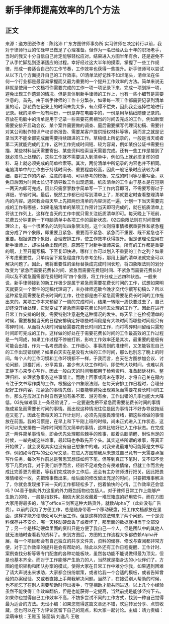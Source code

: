 # 新手律师提高效率的几个方法
## 正文
来源：道方图说作者：陈铭沛 广东方图律师事务所 实习律师在决定转行以前，我对于律师行业的忙碌早已做足了心理准备。但作为一名已经从业十年的职场老手，当时的我又十分自信自己肯定能够轻松应对。结果进入方图半年有余，还是避免不了从手忙脚乱到逐渐适应的过程。幸好经过这大半年的摸索，掌握了一些工作规律，形成一套适合自己的工作节奏，工作效率也获得一些提升。新手律师可以尝试从以下几个方面提升自己的工作效率。01清单法好记性不如烂笔头，清单法在任何一个行业都是最容易掌握而又最为重要的一个提升工作效率的方法。简单来说无非就是使用一个文档将你需要完成的工作一项一项记录下来，完成一项划掉一项，避免出现工作遗漏的情况。但是具体到新手律师的工作上，也有一些小细节是需要注意的。首先，由于新手律师的工作十分繁杂，如果每一项工作都需要记录到清单里的话，那花费在记录上的时间未免太多，有点得不偿失，因此我会选择性地进行记录。我的清单一般有两份，一份是存在电脑中的，一份是用草稿纸随便记录的。存放在电脑中的清单是用于记录一些需要花费相当的时间去完成的工作，例如新案需要安排开启动会议、某个案件需要做的调查、庭后需要撰写代理词初稿、需要针对某公司制作知识产权诊断报告、需要某客户提供授权材料等等，简而言之就是记录当天不能全部完成而需要持续跟进的工作。草稿纸上所记录的，一般是当天或者第二天就能完成的工作，这种工作完成时间短、较为容易，例如某份公证书需要扫描、某些材料当天需要寄出、某些资料检索当天需要完成。还有一些工作是接到了就必须马上处理的，这些工作就不需要进入到清单中，例如马上就必须复印的资料、马上就必须完成的简单检索等。其次，两份清单中所记录的内容也并不相同。电脑清单中的工作由于持续时间长、重要程度较高，因此一般记录时应该较为详细，要将工作的内容、注意的事项、可以参考的模板、完成的时间等尽量写全，以免日后因为时间太长记不清导致工作出现遗漏。纸质清单的工作由于基本是在短期一两天内即可完成，因此只需寥寥数字简单写一下工作内容即可，不需要写得过于详细，节省时间。最后，既然工作都已经写到清单上了，那就要定时查看整理清单内的内容。通常我会每天早上先把两份清单的内容浏览一遍，计划一下当天需要完成的工作有哪些，如果电脑清单的某项工作预计当天即可完成的，就在纸质清单上将该工作列上，这样在当天的工作中就只需关注纸质清单即可。每天晚上下班前，花费五分钟更新一下电脑清单中各项工作的最新状态。02四象限法则在时间管理理论上，有一个很著名的法则叫四象限法则，这个法则将事情根据重要性和紧急程度分成了四个象限，即重要且紧急、重要而不紧急、紧急而不重要、既不紧急也不重要。根据这四个象限，合理安排工作，使工作效率获得提升。但是该理论应用在新手律师上，却往往会出现问题，原因在于对新手律师来说，所有的工作都是重要的啊，上至开庭写稿、下至复印快递，哪样工作可以划入不重要的工作之列？如果不考虑重要性，只单纯留下紧急程度作为参考坐标，那用上面的清单法就完全可以解决问题了。因此，我将重要性的坐标替换成完成时间长短，将四象限法则的划分改变为“紧急而需要花费长时间、紧急而需要花费短时间、不紧急而需要花费长时间以及不紧急而需要花费短时间”四个象限，将工作分成上述四种状态。一般来说，新手律师接到的新工作极少是属于紧急而需要花费长时间的工作，试想如果明天就要交一个案件的定稿代理词了，主办律师还敢今晚才交代你撰写初稿么？所以这种紧急而需要花费长时间的工作，往往都是由不紧急而需要花费长时间的工作拖出来的。某项工作本来预留了一周的完成时间，结果一转眼一周快要过去了，自己却还没开始处理，它就变成了紧急而需要花费长时间去处理的工作了。因此在进行日常工作安排的时候，需要特别注意避免这种情况的发生。每天早上在检视清单的时候，需要根据当天的日程安排确定好哪些时间段是有大块时间而哪些时间段只有零碎时间，从而将大块时间留给需要花费长时间的工作，而将零碎时间留给只需短时间即可完成的工作。这样做的好处在于需要花费长时间的工作最高效的工作过程是一气呵成，如果工作过程不停被打断，影响工作效率还是其次，最重要的是极有可能会出错，作为一名考虑周全、工作细心、事事周到的准律师，又怎能容忍自己的工作出现错误呢？如果白天实在是没有大块的工作时间，那么也别忘了晚上的时间。每个人的工作习惯和工作环境都不一样，于我而言，白天在方图参加会议、讨论问题、逗猫打闹、分享美食，甚少有大块工作时间，即使有大块时间，也难以真正静下心来专心写作。因此一般白天的时间我都用于检索资料、准备起诉材料、整理归档、处理紧急事务这些事情上。而晚上回家或周末在家时，才将自己关在房内专注于文书写作类的工作。根据这个四象限法则，在每天安排工作日程时，合理分配好工作内容，把紧急的事情先做，只要能够避免出现紧急而需要花费长时间的工作，那么在应对工作时自然更加有条不紊、游刃有余，工作出错的几率也能大大降低。03先做难事上一条经验说了，一定要避免把不紧急而需要花费长时间的事情拖成紧急而需要长时间的事情。而出现这种情况往往是因为事情并不好办导致拖延症又犯了。因此在做每天的工作计划时，必须先克服畏难情绪，把这些难做的事情放在前面。我的习惯是，在早上和下午刚上班的时候，尚未正式进入工作状态，这时可以先安排做一两件时间短而又简单的事情，这样比较好进入工作状态。在完成这一两件简单事情后，即会优先处理那些棘手的难事，趁着头脑清醒、耐性尚足的时候，一举完成这些难事，最起码也争取先开个头。其实这些所谓的难事，等真正开始做了，就会发现其实也没有自己想象中的难。对我来说最难的可能算是文书写作，例如如今在写的公众号文章，在进入方图前我从未想过自己竟有一天需要承担写作任务，每次写作前总是苦思冥想该如何下笔。但等到真正下笔时，又不知不觉写下几页内容。对于我们新手而言，经验不足难免会有畏难情绪，但就工作而言完成比完善更为重要，等我们完成初步工作后，还会有主办律师进行把关。因此把畏难情绪收一收，先把难事做出来，给后面的修改留出充足的时间。只要把难事解决了，你就会发现接下来一天的工作都轻松多了，抱着愉快的心情，工作效率还会低吗？04善于借助外力这里的外力既包括物也包括人。对于律师日常工作上能够产生助力的物，一般是指软件。相信大家总收藏着一堆压箱底的好用软件，而在方图大家用得最多的，除了office三剑客这种大路货外，就数Alpha了（此处没有广告费）。以前的我为了方便工作，总是随身带着一个移动硬盘，把工作文档都放在里面，这样才能方便随处可以开展工作。但是这样的做法带来了两个问题，一个是资料保存并不安全，哪一天移动硬盘丢了或者坏了，那里面的数据就相当于全部没了；另一个是移动硬盘里面的资料只是方便了我自己一个人，但是团队中的其他人就无法随时查看我的资料了。来到方图后，方图的工作流程大多都依赖Alpha开展，每一个项目都会有自己独立的共享文件夹，资料的储存、修改与查阅都非常方便，对于工作效率的提升是会有帮助的。除此以外还有工作日程提醒、工作计时、案例查找分析等等专门配套的各种功能板块，虽然各功能不能说做得最为顶尖，但是也基本齐全。而对于工作能够产生助力的人，当然就是指身边的小伙伴们了。方图的组织架构和团队办案的模式，使得大家在日常工作中难分你我，如果遇到困难了请大声说出来求助，大家都会纷纷献策，或者给我一个合适的模板，或者告知曾经的办案经验，又或者直接上手帮我解决问题。当然了，在接受别人帮助的时候，也不能忘了在别人需要帮助时伸出援手，守望相助才能共同进退。以上几个小经验虽然不能使得工作效率翻倍，但是也能获得一定提高，当然前提是能够坚持下去。如果你也觉得自己工作效率不高，不妨多尝试不同的工作方式，找到一种自己觉得最为适合的方法。无讼小编：如果您觉得这篇文章还不错，欢迎转发分享、点赞收藏，您也可以在下方评论区留下自己的观点，和大家一起讨论。主编：靖力责编：梁萌审核：王雅玉 陈丽娟 刘逸凡 王敬